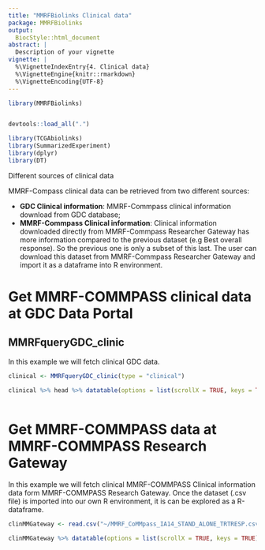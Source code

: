 ```yaml
---
title: "MMRFBiolinks Clinical data"
package: MMRFBiolinks
output:
  BiocStyle::html_document
abstract: |
  Description of your vignette
vignette: |
  %\VignetteIndexEntry{4. Clinical data}
  %\VignetteEngine{knitr::rmarkdown}
  %\VignetteEncoding{UTF-8}
---
```



```r
library(MMRFBiolinks)



```


```r
devtools::load_all(".")
```



```r
library(TCGAbiolinks)
library(SummarizedExperiment)
library(dplyr)
library(DT)
```


<div class="panel panel-info">
<div class="panel-heading">Different sources of clinical data</div>
<div class="panel-body">

MMRF-Compass clinical data can be retrieved from two different sources:

    
 - **GDC Clinical information**: MMRF-Commpass clinical information download from GDC database;
 - **MMRF-Commpass Clinical information**: Clinical information downloaded directly from MMRF-Commpass Researcher Gateway has more information compared to the previous dataset (e.g Best overall response). So the previous one is only a subset of this last. The user can download this dataset from MMRF-Commpass Researcher Gateway and import it as a dataframe into R environment.



</div>
</div>

# Get MMRF-COMMPASS clinical data at GDC Data Portal
## MMRFqueryGDC\_clinic
In this example we will fetch clinical GDC data.

```r
clinical <- MMRFqueryGDC_clinic(type = "clinical")
```

```r
clinical %>% head %>% datatable(options = list(scrollX = TRUE, keys = TRUE))
 

```


# Get MMRF-COMMPASS data at MMRF-COMMPASS Research Gateway

In this example we will fetch clinical MMRF-COMMPASS Clinical information data form MMRF-COMMPASS Research Gateway. Once the dataset (.csv file) is imported into our own R environment, it is can be explored  as a R-dataframe.


```r

clinMMGateway <- read.csv("~/MMRF_CoMMpass_IA14_STAND_ALONE_TRTRESP.csv")

```

```r


clinMMGateway %>% datatable(options = list(scrollX = TRUE, keys = TRUE))

```



